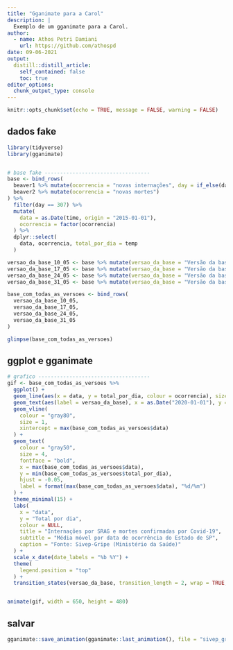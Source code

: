 ```yaml
---
title: "Gganimate para a Carol"
description: |
  Exemplo de um gganimate para a Carol.
author:
  - name: Athos Petri Damiani
    url: https://github.com/athospd
date: 09-06-2021
output:
  distill::distill_article:
    self_contained: false
    toc: true
editor_options: 
  chunk_output_type: console
---
```


```r
knitr::opts_chunk$set(echo = TRUE, message = FALSE, warning = FALSE)
```


## dados fake

```r
library(tidyverse)
library(gganimate)


# base fake ----------------------------------
base <- bind_rows(
  beaver1 %>% mutate(ocorrencia = "novas internações", day = if_else(day == 346, 307, 308)),
  beaver2 %>% mutate(ocorrencia = "novas mortes")
) %>%
  filter(day == 307) %>%
  mutate(
    data = as.Date(time, origin = "2015-01-01"),
    ocorrencia = factor(ocorrencia)
  ) %>%
  dplyr::select(
    data, ocorrencia, total_por_dia = temp
  )

versao_da_base_10_05 <- base %>% mutate(versao_da_base = "Versão da base: 10/05", total_por_dia = ifelse(data > "2021-01-01", total_por_dia * 1, total_por_dia))
versao_da_base_17_05 <- base %>% mutate(versao_da_base = "Versão da base: 17/05", total_por_dia = ifelse(data > "2021-01-01", total_por_dia * 1.01, total_por_dia))
versao_da_base_24_05 <- base %>% mutate(versao_da_base = "Versão da base: 24/05", total_por_dia = ifelse(data > "2021-01-01", total_por_dia * 1.03, total_por_dia))
versao_da_base_31_05 <- base %>% mutate(versao_da_base = "Versão da base: 31/05", total_por_dia = ifelse(data > "2021-01-01", total_por_dia * 1.06, total_por_dia))

base_com_todas_as_versoes <- bind_rows(
  versao_da_base_10_05,
  versao_da_base_17_05,
  versao_da_base_24_05,
  versao_da_base_31_05
)

glimpse(base_com_todas_as_versoes)
```

## ggplot e gganimate


```r
# grafico ------------------------------------
gif <- base_com_todas_as_versoes %>%
  ggplot() +
  geom_line(aes(x = data, y = total_por_dia, colour = ocorrencia), size = 2) +
  geom_text(aes(label = versao_da_base), x = as.Date("2020-01-01"), y = 40, size = 6) +
  geom_vline(
    colour = "gray80", 
    size = 1, 
    xintercept = max(base_com_todas_as_versoes$data)
  ) +
  geom_text(
    colour = "gray50", 
    size = 4, 
    fontface = "bold",
    x = max(base_com_todas_as_versoes$data), 
    y = min(base_com_todas_as_versoes$total_por_dia), 
    hjust = -0.05, 
    label = format(max(base_com_todas_as_versoes$data), "%d/%m")
  ) +
  theme_minimal(15) +
  labs(
    x = "data", 
    y = "Total por dia", 
    colour = NULL, 
    title = "Internações por SRAG e mortes confirmadas por Covid-19",
    subtitle = "Média móvel por data de ocorrência do Estado de SP",
    caption = "Fonte: Sivep-Gripe (Ministério da Saúde)"
  ) +
  scale_x_date(date_labels = "%b %Y") +
  theme(
    legend.position = "top"
  ) +
  transition_states(versao_da_base, transition_length = 2, wrap = TRUE, state_length = 2)


animate(gif, width = 650, height = 480)
```


## salvar

```r
gganimate::save_animation(gganimate::last_animation(), file = "sivep_gripe.gif")
```

